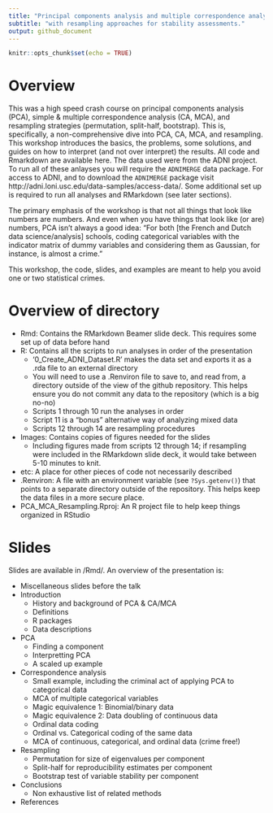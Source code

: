 ```yaml
---
title: "Principal components analysis and multiple correspondence analysis"
subtitle: "with resampling approaches for stability assessments."
output: github_document
---
```


```r
knitr::opts_chunk$set(echo = TRUE)
```


# Overview 

This was a high speed crash course on principal components analysis (PCA), simple & multiple correspondence analysis (CA, MCA), and resampling strategies (permutation, split-half, bootstrap). This is, specifically, a non-comprehensive dive into PCA, CA, MCA, and resampling. This workshop introduces the basics, the problems, some solutions, and guides on how to interpret (and not over interpret) the results. All code and Rmarkdown are available here. The data used were from the ADNI project. To run all of these anlayses you will require the `ADNIMERGE` data package. For access to ADNI, and to download the `ADNIMERGE` package visit http://adni.loni.usc.edu/data-samples/access-data/. Some additional set up is required to run all analyses and RMarkdown (see later sections).


The primary emphasis of the workshop is that not all things that look like numbers are numbers. And even when you have things that look like (or are) numbers, PCA isn't always a good idea: "For both [the French and Dutch data science/analysis] schools, coding categorical variables with the indicator matrix of dummy variables and considering them as Gaussian, for instance, is almost a crime."


This workshop, the code, slides, and examples are meant to help you avoid one or two statistical crimes. 

# Overview of directory

* Rmd: Contains the RMarkdown Beamer slide deck. This requires some set up of data before hand
* R: Contains all the scripts to run analyses in order of the presentation
  + '0_Create_ADNI_Dataset.R' makes the data set and exports it as a .rda file to an external directory
  + You will need to use a .Renviron file to save to, and read from, a directory outside of the view of the github repository. This helps ensure you do not commit any data to the repository (which is a big no-no)
  + Scripts 1 through 10 run the analyses in order
  + Script 11 is a "bonus" alternative way of analyzing mixed data
  + Scripts 12 through 14 are resampling procedures
* Images: Contains copies of figures needed for the slides
  + Including figures made from scripts 12 through 14; if resampling were included in the RMarkdown slide deck, it would take between 5-10 minutes to knit. 
* etc: A place for other pieces of code not necessarily described
* .Renviron: A file with an environment variable (see `?Sys.getenv()`) that points to a separate directory outside of the repository. This helps keep the data files in a more secure place. 
* PCA_MCA_Resampling.Rproj: An R project file to help keep things organized in RStudio


# Slides

Slides are available in /Rmd/. An overview of the presentation is:

* Miscellaneous slides before the talk
* Introduction
  + History and background of PCA & CA/MCA
  + Definitions
  + R packages
  + Data descriptions
* PCA
  + Finding a component
  + Interpretting PCA
  + A scaled up example
* Correspondence analysis
  + Small example, including the criminal act of applying PCA to categorical data
  + MCA of multiple categorical variables
  + Magic equivalence 1: Binomial/binary data
  + Magic equivalence 2: Data doubling of continuous data
  + Ordinal data coding
  + Ordinal vs. Categorical coding of the same data
  + MCA of continuous, categorical, and ordinal data (crime free!)
* Resampling
  + Permutation for size of eigenvalues per component
  + Split-half for reproducibility estimates per component
  + Bootstrap test of variable stability per component
* Conclusions
  + Non exhaustive list of related methods
* References
